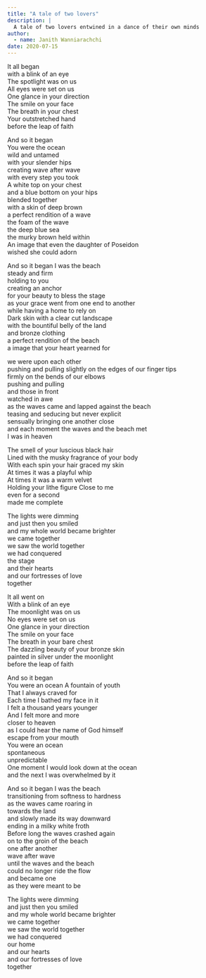 ```yaml
---
title: "A tale of two lovers"
description: |
  A tale of two lovers entwined in a dance of their own minds
author:
  - name: Janith Wanniarachchi
date: 2020-07-15
---
```


It all began   
with a blink of an eye   
The spotlight was on us   
All eyes were set on us   
One glance in your direction   
The smile on your face   
The breath in your chest   
Your outstretched hand   
before the leap of faith   

And so it began   
You were the ocean   
wild and untamed   
with your slender hips   
creating wave after wave   
with every step you took   
A white top on your chest   
and a blue bottom on your hips   
blended together   
with a skin of deep brown   
a perfect rendition of a wave   
the foam of the wave   
the deep blue sea   
the murky brown held within   
An image that even 
the daughter of Poseidon   
wished she could adorn   

And so it began 
I was the beach   
steady and firm   
holding to you   
creating an anchor   
for your beauty to bless the stage   
as your grace went from one end to another   
while having a home to rely on   
Dark skin with a clear cut landscape   
with the bountiful belly of the land   
and bronze clothing   
a perfect rendition of the beach   
a image that your heart yearned for   

we were upon each other   
pushing and pulling 
slightly on the edges of our finger tips   
firmly on the bends of our elbows   
pushing and pulling   
and those in front   
watched in awe   
as the waves came and lapped against the beach   
teasing and seducing 
but never explicit   
sensually bringing one another close   
and each moment 
the waves and the beach met   
I was in heaven   

The smell of your luscious black hair   
Lined with the musky fragrance of your body   
With each spin your hair graced my skin   
At times it was a playful whip   
At times it was a warm velvet   
Holding your lithe figure 
Close to me   
even for a second   
made me complete   

The lights were dimming   
and just then you smiled   
and my whole world became brighter   
we came together   
we saw the world together   
we had conquered   
the stage   
and their hearts   
and our fortresses of love   
together   

It all went on   
With a blink of an eye   
The moonlight was on us   
No eyes were set on us   
One glance in your direction   
The smile on your face   
The breath in your bare chest   
The dazzling beauty 
of your bronze skin   
painted in silver under the moonlight   
before the leap of faith   

And so it began   
You were an ocean 
A fountain of youth   
That I always craved for   
Each time I bathed my face in it   
I felt a thousand years younger   
And I felt more and more   
closer to heaven   
as I could hear the name of God himself   
escape from your mouth   
You were an ocean   
spontaneous   
unpredictable   
One moment I would look down at the ocean   
and the next I was overwhelmed by it   

And so it began 
I was the beach   
transitioning 
from softness to hardness   
as the waves 
came roaring in   
towards the land   
and slowly made its way downward   
ending in a milky white froth   
Before long 
the waves crashed again   
on to the groin of the beach   
one after another   
wave after wave   
until the waves and the beach   
could no longer ride the flow   
and became one   
as they were meant to be   

The lights were dimming   
and just then you smiled   
and my whole world became brighter   
we came together   
we saw the world together   
we had conquered   
our home   
and our hearts   
and our fortresses of love   
together   
